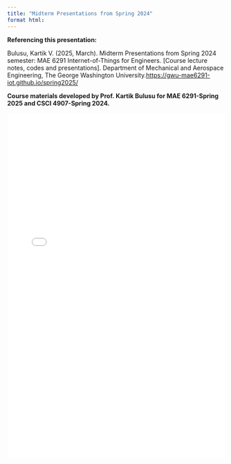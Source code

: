 ```yaml
---
title: "Midterm Presentations from Spring 2024"
format html:
---
```

:::{.callout-note}
**Referencing this presentation:**

Bulusu, Kartik V. (2025, March). Midterm Presentations from Spring 2024 semester: MAE 6291 Internet-of-Things for Engineers. [Course lecture notes, codes and presentations]. Department of Mechanical and Aerospace Engineering, The George Washington University.[https://gwu-mae6291-iot.github.io/spring2025/](https://gwu-mae6291-iot.github.io/spring2025/)
:::

::: {.callout-note appearance="simple"}
**Course materials developed by Prof. Kartik Bulusu for MAE 6291-Spring 2025 and CSCI 4907-Spring 2024.**
:::
![](Notes/Combined_MidtermPDFs_Spring2024.pdf){width="100%" height="800px"}

<!-- <footer>
  <p>This is a Quarto website. To learn more about Quarto websites visit <https://quarto.org/docs/websites>.<br>
  Author: Kartik Bulusu<br>
  Contact: <a href="mailto:bulusu@gwu.edu">bulusu</a><br>
  &copy; 2024 All rights reserved</p>
</footer> -->